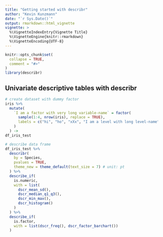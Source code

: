```yaml
---
title: "Getting started with describr"
author: "Kevin Kunzmann"
date: "`r Sys.Date()`"
output: rmarkdown::html_vignette
vignette: >
  %\VignetteIndexEntry{Vignette Title}
  %\VignetteEngine{knitr::rmarkdown}
  %\VignetteEncoding{UTF-8}
---
```


```r
knitr::opts_chunk$set(
  collapse = TRUE,
  comment = "#>"
)
library(describr)
```





## Univariate descriptive tables with describr

```r
# create dataset with dummy factor
iris %>%
  mutate(
    `I am a factor with very long variable-name` = factor(
      sample(1:4, nrow(iris), replace = TRUE),
      labels = c("hi", "ho", "xXx", "I am a level with long level-name")
    )
  ) ->
df_iris_test
```

```r
# describe data frame
df_iris_test %>%
  describr(
    by = Species, 
    pvalues = TRUE,
    theme_new = theme_default(text_size = 7) # unit: pt
  ) %>%
  describe_if(
    is.numeric,
    with = list(
      dscr_mean_sd(),
      dscr_median_q1_q3(),
      dscr_min_max(),
      dscr_histogram()
    )
  ) %>%
  describe_if(
    is.factor,
    with = list(dscr_freq(), dscr_factor_barchart())
  ) 
```